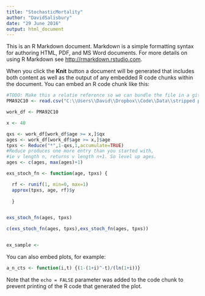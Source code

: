 ```yaml
---
title: "StochasticMortality"
author: "DavidSalisbury"
date: "29 June 2016"
output: html_document
---
```


This is an R Markdown document. Markdown is a simple formatting syntax for authoring HTML, PDF, and MS Word documents. For more details on using R Markdown see <http://rmarkdown.rstudio.com>.

When you click the **Knit** button a document will be generated that includes both content as well as the output of any embedded R code chunks within the document. You can embed an R code chunk like this:

```r


#TODO: Make this a relatie reference so we can bundle the file in a github repo
PMA92C10 <- read.csv("C:\\Users\\David\\Dropbox\\Code\\Data\\stripped pma92c10.xls - PMA92C10.csv")

work_df <- PMA92C10

x <- 40

qxs <- work_df[work_df$age >= x,]$qx
ages <- work_df[work_df$age >= x,]$age
tpxs <- Reduce("*",1-qxs,1,accumulate=TRUE)
#Reduce produces one more entry than you started with,
#ie v length n, returns v length n+1. So level up ages.
ages <- c(ages, max(ages)+1)

exs_stoch_fn <- function(age, tpxs) {

  rf <- runif(1, min=0, max=1)
  approx(tpxs, age, rf)$y
  
  }


exs_stoch_fn(ages, tpxs)

c(exs_stoch_fn(ages, tpxs),exs_stoch_fn(ages, tpxs))


ex_sample <- 

```

You can also embed plots, for example:

```r
a_n_cts <- function(i,t) {(1-(1+i)^-t)/(ln(1+i))}

```

Note that the `echo = FALSE` parameter was added to the code chunk to prevent printing of the R code that generated the plot.
